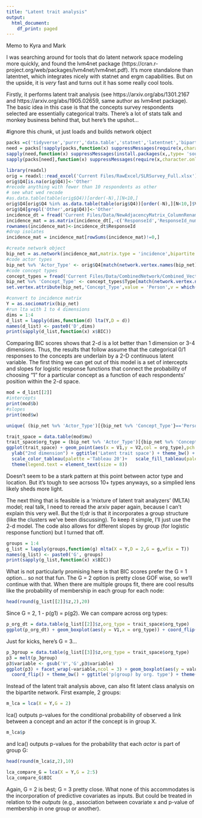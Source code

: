 ```yaml
---
title: "Latent trait analysis"
output:
  html_document:
    df_print: paged
---
```


Memo to Kyra and Mark

I was searching around for tools that do latent network space modeling more quickly, and found the lvm4net package (https://cran.r-project.org/web/packages/lvm4net/lvm4net.pdf). It's more standalone than latentnet, which integrates nicely with statnet and ergm capabilities. But on the upside, it is _very_ fast and turns out it has some really cool tools. 

Firstly, it performs latent trait analysis (see https://arxiv.org/abs/1301.2167 and https://arxiv.org/abs/1905.02659, same author as lvm4net package). The basic idea in this case is that the concepts survey respondents selected are essentially categorical traits. There's a lot of stats talk and monkey business behind that, but here's the upshot...

#ignore this chunk, ut just loads and builds network object
```r
packs =c('tidyverse','purrr','data.table','statnet','latentnet','bipartite','lvm4net','ggthemes')
need = packs[!sapply(packs,function(x) suppressMessages(require(x,character.only=T)))]
sapply(need,function(x) suppressMessages(install.packages(x,,type= 'source')))
sapply(packs[need],function(x) suppressMessages(require(x,character.only=T)))

library(readxl)
orig = readxl::read_excel('Current Files/RawExcel/SLRSurvey_Full.xlsx')
orig$Q4[is.na(orig$Q4)]<-'Other'
#recode anything with fewer than 10 respondents as other
# see what wed recode
#as.data.table(table(orig$Q4))[order(-N),][N<10,]
orig$Q4[orig$Q4 %in% as.data.table(table(orig$Q4))[order(-N),][N<10,]$V1] <- 'Other'
orig$Q4[grepl('Other',orig$Q4)]<-'Other'
incidence_dt = fread('Current Files/Data/NewAdjacencyMatrix_ColumnRenames.csv')
incidence_mat = as.matrix(incidence_dt[,-c('ResponseId','ResponseId_number','DK')])
rownames(incidence_mat)<-incidence_dt$ResponseId
#drop isolates
incidence_mat = incidence_mat[rowSums(incidence_mat)!=0,]

#create network object
bip_net = as.network(incidence_mat,matrix.type = 'incidence',bipartite = T,directed = F,loops = F)
#code actor types
bip_net %v% 'Actor_Type' <- orig$Q4[match(network.vertex.names(bip_net),orig$ResponseId)]
#code concept types
concept_types = fread('Current Files/Data/CombinedNetwork/Combined_VectorTypes_NoNewOther.csv')
bip_net %v% 'Concept_Type' <- concept_types$Type[match(network.vertex.names(bip_net), concept_types$Vector)]
set.vertex.attribute(bip_net,'Concept_Type',value = 'Person',v = which(is.na(bip_net %v% 'Concept_Type')))
```


```r
#convert to incidence matrix
Y = as.sociomatrix(bip_net)
#run lta with 1 to 4 dimensions
dims = 1:4
d_list = lapply(dims,function(d) lta(Y,D = d))
names(d_list) <- paste0('D',dims)
print(sapply(d_list,function(x) x$BIC))
```

Comparing BIC scores shows that 2-d is a lot better than 1 dimension or 3-4 dimensions. Thus, the results that follow assume that the categorical 0/1 responses to the concepts are underlain by a 2-D continuous latent variable. The first thing we can get out of this model is a set of intercepts and slopes for logistic response functions that connect the probability of choosing "1" for a particular concept as a function of each respondents' position within the 2-d space.

```r
mod = d_list[[2]]
#intercepts
print(mod$b)
#slopes
print(mod$w)
```

```r

unique( (bip_net %v% 'Actor_Type')[{bip_net %v% 'Concept_Type'}=='Person'])
```

```r
trait_space = data.table(mod$mu)
trait_space$org_type = (bip_net %v% 'Actor_Type')[{bip_net %v% 'Concept_Type'}=='Person']
ggplot(trait_space) + geom_point(aes(x = V1,y = V2,col = org_type),pch = 19,alpha = 0.6) + xlab('1st dimension') + 
  ylab("2nd dimension") + ggtitle('Latent trait space') + theme_bw() + 
  scale_color_tableau(palette ='Tableau 20')+   scale_fill_tableau(palette ='Tableau 20')+ 
  theme(legend.text = element_text(size = 8))
```
Doesn't seem to be a stark pattern at this point between actor type and location. But it's tough to see acrsoss 10+ types anyways, so a simplied lens likely sheds more light.

The next thing that is feasible is a 'mixture of latent trait analyzers' (MLTA) model; real talk, I need to reread the arxiv paper again, because I can't explain this very well. But the tl;dr is that it incorporates a group structure (like the clusters we've been discussing). To keep it simple, I'll just use the 2-d model. The code also allows for different slopes by group (for logistic response function) but I turned that off.

```r
groups = 1:4
g_list = lapply(groups,function(g) mlta(X = Y,D = 2,G = g,wfix = T))
names(g_list) <- paste0('G', groups)
print(sapply(g_list,function(x) x$BIC))
```

What is not particularly promising here is that BIC scores prefer the G = 1 option... so not that fun. The G = 2 option is pretty close GOF wise, so we'll continue with that. When there are multiple groups fit, there are cool results like the probability of membership in each group for each node:

```r
head(round(g_list[[2]]$z,2),20)
```

Since G = 2, 1 - p(g1) = p(g2). We can compare across org types:

```r
p_org_dt = data.table(g_list[[2]]$z,org_type = trait_space$org_type)
ggplot(p_org_dt) + geom_boxplot(aes(y = V1,x = org_type)) + coord_flip() + theme_bw() + ggtitle('p(group 1) by org. type')
```

Just for kicks, here's G = 3...

```r
p_3group = data.table(g_list[[3]]$z,org_type = trait_space$org_type)
p3 = melt(p_3group)
p3$variable <- gsub('V','G',p3$variable)
ggplot(p3) + facet_wrap(~variable,ncol = 3) + geom_boxplot(aes(y = value,x = org_type)) + 
  coord_flip() + theme_bw() + ggtitle('p(group) by org. type') + theme(axis.text = element_text(size = 6))
```
Instead of the latent trait analysis above, can also fit latent class analysis on the bipartite network. First example, 2 groups:
```r
m_lca = lca(X = Y,G = 2)
```

lca() outputs p-values for the conditional probability of observed a link between a concept and an actor if the concept is in group X. 
```r
m_lca$p
```

and lca() outputs p-values for the probability that each _actor_ is part of group G: 
```r
head(round(m_lca$z,2),10)
```

```r
lca_compare_G = lca(X = Y,G = 2:5)
lca_compare_G$BIC
```

Again, G = 2 is best; G = 3 pretty close. What none of this accommodates is the incorporation of predictive covariates as inputs. But could be treated in relation to the _outputs_ (e.g., association between covariate x and p-value of membership in one group or another).







